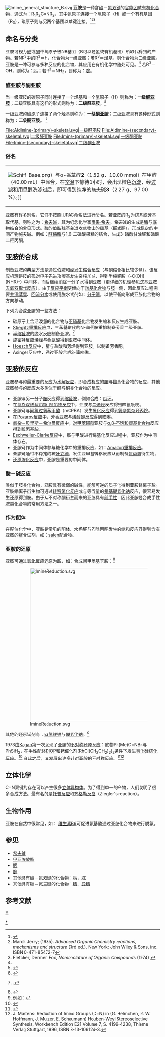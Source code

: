 [[File:Imine_general_structure_B.svg|thumb]]
'''亚胺'''是一种含[[碳|碳]]－[[氮|氮]][[双键|双键]]的[[官能团|官能团]]或[[有机化合物|有机化合物]]，通式为：R<sub>1</sub>R<sub>2</sub>C=NR<sub>3</sub>，其中氮原子连接一个氢原子（H）或一个有机基团（R<sub>3</sub>），碳原子则与另两个基团以单键连接。<ref>{{goldbookref| file = I02957.html | title = imines}}</ref><ref>March Jerry; (1985). ''Advanced Organic Chemistry reactions, mechanisms and structure'' (3rd ed.). New York: John Wiley & Sons, inc. ISBN 0-471-85472-7</ref><ref name='Fletcher'>Fletcher, Dermer, Fox, ''Nomenclature of Organic Compounds'' (1974) {{doi|10.1021/ba-1974-0126.ch023}}</ref>

== 命名与分类 ==
亚胺可视为[[醛|醛]]或[[酮|酮]]中氧原子被NR基团（R可以是氢或有机基团）所取代得到的产物。若NR<sup>3</sup>中的R<sup>3</sup>＝H，化合物为一级亚胺；若R<sup>3</sup>＝[[烃基|烃基]]，则化合物为二级亚胺。亚胺是一种可参与多种反应的化合物，其应用在有机化学中随处可见。<ref name='Fletcher'/> 若R<sup>3</sup>＝OH，则称为：[[肟|肟]]；若R<sup>3</sup>＝NH<sub>2</sub>，则称为：[[腙|腙]]。

=== 醛亚胺与酮亚胺 ===
当一级亚胺的碳原子同时连接了一个烃基和一个氢原子（H）则称为：'''一级[[醛亚胺|醛亚胺]]'''；二级亚胺具有这样的形式则称为：'''二级醛亚胺'''。<ref>{{goldbookref| file = A00209.html | title = aldimines}}</ref>

一级亚胺的碳原子连接了两个烃基则称为：'''一级[[酮亚胺|酮亚胺]]'''；二级亚胺具有这种形式则称为：'''二级酮亚胺'''。
<ref>{{goldbookref| file = K03381.html | title = ketimines}}</ref>

<gallery>
File:Aldimine-(primary)-skeletal.svg|一级[[醛亚胺|醛亚胺]]
File:Aldimine-(secondary)-skeletal.svg|二级醛亚胺
File:Imine-(primary)-skeletal.svg|一级[[酮亚胺|酮亚胺]]
File:Imine-(secondary)-skeletal.svg|二级酮亚胺
</gallery>
{{clear}}

=== 俗名 ===
{|align="center"
|-
|[[File:Schiff_Base.png|right]]）与o-[[香草醛|香草醛]]'''2'''（1.52 g，10.00 mmol）在[[甲醛|甲醛]]（40.00 mL）中混合，在[[室温|室温]]下静待1小时，会出现橙色[[沉淀|沉淀]]，经[[过滤|过滤]]和用[[甲醇|甲醇]]洗涤过后，即可得到纯净的施夫碱'''3'''（2.27 g、97.00 %）。]]
|}

亚胺有许多别名，它们不按照[[IUPAC|IUPAC]]命名法进行命名。若亚胺的R<sub>3</sub>为[[烷基|烷基]]或[[芳基|芳基]]取代基，则称之为：[[希夫碱|希夫碱]]，其为纪念化学家[[雨果·希夫|雨果·希夫]]。希夫碱的生成是[[酶|酶]]与底物结合的常见形式。酶的伯[[胺|胺]]残基会进攻底物上的[[羰基|羰基]]（醛或酮），形成稳定的中间产物施夫碱。例如：[[醛缩酶|醛缩酶]]与1,6-二磷酸果糖的结合，生成3-磷酸甘油醛和磷酸二羟丙酮。

== 亚胺的合成 ==
制备亚胺的典型方法是通过伯胺和醛发生[[缩合反应|缩合反应]]（与酮缩合相比较少见）。该反应机理是胺的孤对电子先进攻羰基发生[[亲核加成|亲核加成]]，得到[[半缩醛胺|半缩醛胺]]（-C(OH)(NHR)-）中间体，而后继续[[消除反应|消除]]一分子水得到亚胺（更详细的机理参见[[烷基亚胺去氧双取代反应|烷基亚胺去氧双取代反应]]）。由于[[化学平衡|反应平衡]]更倾向于[[羰基化合物|羰基化合物]]与[[胺|胺]]一侧，因此反应过程需要[[共沸蒸馏|共沸蒸馏]]、[[回流分水|回流分水]]或使用脱水试剂如：[[分子筛|分子筛]]，以使平衡向形成亚胺化合物的方向移动。
 
<!-- 该段内容引自[[有机反应|有机反应]] -->
下列为合成亚胺的一些方法：

* 碳原子上含活泼氢的化合物与[[亚硝基|亚硝基]]化合物发生缩和反应生成亚胺。
* [[Stieglitz重排反应|Stieglitz重排反应]]中，三苯基取代的N-卤代胺重排制备芳香二级亚胺。
* [[半缩醛胺|半缩醛胺]]的脱水反应制备亚胺。<ref>{{OrgSynth | author = W. J. Middleton and H. D. Carlson | title = Hexafluoroacetone imine | collvol = 6 | collvolpages = 664 | year = 1988 | prep = cv6p0664}}.</ref>
* [[施密特反应|施密特反应]]烯烃与[[叠氮酸|叠氮酸]]得到亚胺中间体。
* [[Hoesch反应|Hoesch反应]]中，腈与盐酸和芳烃得到亚胺，以制备芳香酮。
* [[Asinger反应|Asinger反应]]中，通过亚胺合成3-噻唑啉。

== 亚胺的反应 ==<!-- 该章节取自 [[有机反应|有机反应]] -->

亚胺参与的最重要的反应为[[水解反应|水解反应]]，即合成相应的[[胺|胺]]与[[羰基|羰基]]化合物的反应，其他亚胺参与的反应大多类似于醛与酮类化合物的反应。
* 亚胺与另一分子[[胺|胺]]反应得到[[缩醛胺|缩醛胺]]，例如合成：[[瓜环|瓜环]]。
* 在[[氮杂双烯狄尔斯–阿尔德反应|氮杂双烯狄尔斯–阿尔德反应]]中，亚胺与[[二烯烃|二烯烃]]反应得到四氢吡啶。
* 亚胺可与[[间氯过氧苯甲酸|间氯过氧苯甲酸]]（mCPBA）发生[[氧化反应|氧化反应]]得到[[氧杂氮杂环丙烷|氧杂氮杂环丙烷]]。
* 在[[Povarov反应|Povarov反应]]中，芳香亚胺与[[烯醇醚|烯醇醚]]反应得到[[喹啉|喹啉]]。
* [[氮杂－贝里斯－希尔曼反应|氮杂－贝里斯－希尔曼反应]]中，[[对甲苯磺酰基|对甲苯磺酰]]亚胺与[[α,β-不饱和羰基化合物|α,β-不饱和羰基化合物]]反应得到[[烯丙基|烯丙基]][[胺|胺]]。
* [[Eschweiler-Clarke反应|Eschweiler-Clarke反应]]中，胺与甲酸进行烷基化反应过程中，亚胺作为中间体存在。
* 亚胺可作为中间体参与糖化学中的重排反应，如：[[Amadori重排反应|Amadori重排反应]]。
* 亚胺可通过不稳定的锍[[叶立德|叶立德]]，发生亚甲基转移反应从而制备[[氮丙啶|氮丙啶]]衍生物。
* [[还原胺化反应|还原胺化反应]]中，亚胺是重要的中间体。

===酸－碱反应===

类似于胺类化合物，亚胺具有微弱的碱性，能够可逆的质子化得到亚胺鎓离子盐。<!--pKa?-->亚胺鎓离子衍生物可通过[[转移氢化反应|转移氢化反应]]或与等当量的[[氰基硼氢化钠|氰基硼氢化钠]]反应，很容易发生还原得到胺。由于从不对称酮衍生而来的亚胺具有[[前手性|前手性]]，因此亚胺是合成手性胺类化合物的常用方法之一。

===作为配体===
在[[配位化学|配位化学]]中，亚胺是常见的[[配体|配体]]。[[水杨醛|水杨醛]]与[[乙酰丙酮|乙酰丙酮]]发生的缩和反应可得到含有亚胺的鳌合试剂，如：[[salen|salen]]配合物。

===亚胺的还原===
{{Main|碳－氮双键的氢化反应}}
亚胺可通过[[氢化反应|氢化反应]]还原为[[胺|胺]]，如：合成间甲苯基苄胺：<ref>{{OrgSynth | collvol = 3 | pages = 827 | title = ''m''-Tolylbenzylamine | year = 1955 | prep = cv3p0827 | author = C. F. H. Allen and James VanAllan}}</ref>

:[[Image:ImineReduction.svg|500px]]

其他的还原试剂有：[[四氢锂铝|四氢锂铝]]与[[硼氢化钠|硼氢化钠]]。<ref>例如：{{OrgSynth | collvol = 6 | collvolpages = 905 | year = 1988 | prep = cv6p0905 | title = Aldehydes from 2-Benzyl-4,4,6-trimethyl-5,6-dihydro-1,3(4H)-oxazine: 1-Phenylcyclopentanecarboxaldehyde | author = Ieva R. Politzer and A. I. Meyers}}</ref>

1973由[[Henri_B._Kagan|Kagan]]第一次发现了亚胺的[[不对称合成|不对称]]还原反应：底物Ph(Me)C=NBn与PhSiH<sub>2</sub>，在手性配体[[DIOP|DIOP]]和[[铑|铑]]催化剂(RhCl(CH<sub>2</sub>CH<sub>2</sub>)<sub>2</sub>)<sub>2</sub>条件下发生[[氢化硅烷化反应|氢化硅烷化反应]]。<ref>{{cite journal | doi = 10.1016/S0040-4039(01)87358-5 | title = Synthese asymetrique d'amines par hydrosilylation d'imines catalysee par un complexe chiral du rhodium | year = 1973 | last1 = Langlois | first1 = N | journal = [[Tet._Lett.|Tet. Lett.]] | volume = 14 | pages = 4865}}</ref> 自此之后，又发展出许多针对亚胺的不对称反应。<ref>{{cite journal | doi = 10.1021/cr980414z | title = Catalytic Enantioselective Addition to Imines | year = 1999 | last1 = Kobayashi | first1 = Shū | last2 = Ishitani | first2 = Haruro | journal = [[Chem._Rev.|Chem. Rev.]] | volume = 99 | pages = 1069}}</ref><ref name=Martens>J. Martens: Reduction of Imino Groups (C=N) in (G. Helmchen, R. W. Hoffmann, J. Mulzer, E. Schaumann) Houben-Weyl Stereoselective Synthesis, Workbench Edition E21 Volume 7, S. 4199-4238, Thieme Verlag Stuttgart, 1996, ISBN 3-13-106124-3.</ref>

== 立体化学 ==
C=N双键的存在可以产生很多[[立体异构体|立体异构体]]。为了得到单一的产物，人们发明了很多合成方法。最有名的是[[托普反应|托普反应]]和[[齐格勒反应|齐格勒反应]]（Ziegler's reaction）。

== 生物作用 ==
亚胺在自然中很常见，如： [[维生素B6|维生素B6]]可促进氨基酸通过亚胺化合物来进行脱氨。

== 参见 ==

*[[希夫碱|希夫碱]]
*[[甲亚胺酸酯|甲亚胺酸酯]]
*[[肟|肟]]
*[[腙|腙]]
* 其他具有碳－氮双键的化合物：[[肟|肟]]，[[腙|腙]]
* 其他具有碳－氮三键的化合物：[[腈|腈]]，[[异腈|异腈]]

== 参考文献 ==
{{Reflist|2}}

{{官能团}}
[[category:官能团|Y]]
[[Category:亚胺|*]]